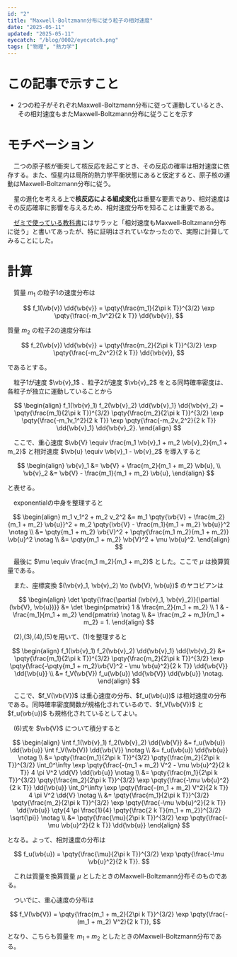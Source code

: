 ```yaml
---
id: "2"
title: "Maxwell-Boltzmann分布に従う粒子の相対速度"
date: "2025-05-11"
updated: "2025-05-11"
eyecatch: "/blog/0002/eyecatch.png"
tags: ["物理", "熱力学"]
---
```


# この記事で示すこと

- 2つの粒子がそれぞれMaxwell-Boltzmann分布に従って運動しているとき、その相対速度もまたMaxwell-Boltzmann分布に従うことを示す

# モチベーション

　二つの原子核が衝突して核反応を起こすとき、その反応の確率は相対速度に依存する。また、恒星内は局所的熱力学平衡状態にあると仮定すると、原子核の運動はMaxwell-Boltzmann分布に従う。

　星の進化を考える上で**核反応による組成変化**は重要な要素であり、相対速度はその反応確率に影響を与えるため、相対速度分布を知ることは重要である。

　[ゼミで使っている教科書](https://www.amazon.co.jp/Introduction-Theory-Stellar-Structure-Evolution/dp/0521866049)にはサラッと「相対速度もMaxwell-Boltzmann分布に従う」と書いてあったが、特に証明はされていなかったので、実際に計算してみることにした。

# 計算

　質量 $m_1$ の粒子1の速度分布は

$$
f_1(\vb{v}) \dd{\vb{v}} = \pqty{\frac{m_1}{2\pi k T}}^{3/2} \exp \pqty{\frac{-m_1v^2}{2 k T}} \dd{\vb{v}},
$$

質量 $m_2$ の粒子2の速度分布は

$$
f_2(\vb{v}) \dd{\vb{v}} = \pqty{\frac{m_2}{2\pi k T}}^{3/2} \exp \pqty{\frac{-m_2v^2}{2 k T}} \dd{\vb{v}},
$$

であるとする。

　粒子1が速度 $\vb{v}_1$ 、粒子2が速度 $\vb{v}_2$ をとる同時確率密度は、各粒子が独立に運動していることから

$$
\begin{align}
f_1(\vb{v}_1) f_2(\vb{v}_2) \dd{\vb{v}_1} \dd{\vb{v}_2} = \pqty{\frac{m_1}{2\pi k T}}^{3/2} \pqty{\frac{m_2}{2\pi k T}}^{3/2} \exp \pqty{\frac{-m_1v_1^2}{2 k T}} \exp \pqty{\frac{-m_2v_2^2}{2 k T}} \dd{\vb{v}_1} \dd{\vb{v}_2}.
\end{align}
$$

　ここで、重心速度 $\vb{V} \equiv \frac{m_1 \vb{v}_1 + m_2 \vb{v}_2}{m_1 + m_2}$ と相対速度 $\vb{u} \equiv \vb{v}_1 - \vb{v}_2$ を導入すると

$$
\begin{align}
\vb{v}_1 &= \vb{V} + \frac{m_2}{m_1 + m_2} \vb{u}, \\
\vb{v}_2 &= \vb{V} - \frac{m_1}{m_1 + m_2} \vb{u},
\end{align}
$$

と表せる。

　exponentialの中身を整理すると

$$
\begin{align}
m_1 v_1^2 + m_2 v_2^2 &= m_1 \pqty{\vb{V} + \frac{m_2}{m_1 + m_2} \vb{u}}^2 + m_2 \pqty{\vb{V} - \frac{m_1}{m_1 + m_2} \vb{u}}^2 \notag \\ 
&= \pqty{m_1 + m_2} \vb{V}^2 + \pqty{\frac{m_1 m_2}{m_1 + m_2}} \vb{u}^2 \notag \\
&= \pqty{m_1 + m_2} \vb{V}^2 + \mu \vb{u}^2.
\end{align}
$$

　最後に $\mu \equiv \frac{m_1 m_2}{m_1 + m_2}$ とした。ここで $\mu$ は換算質量である。

　また、座標変換 $(\vb{v}_1, \vb{v}_2) \to (\vb{V}, \vb{u})$ のヤコビアンは

$$
\begin{align}
\det \pqty{\frac{\partial (\vb{v}_1, \vb{v}_2)}{\partial (\vb{V}, \vb{u})}} &= \det \begin{pmatrix}
1 & \frac{m_2}{m_1 + m_2} \\
1 & -\frac{m_1}{m_1 + m_2}
\end{pmatrix}  \notag \\
&= \frac{m_2 + m_1}{m_1 + m_2} = 1.
\end{align}
$$

　(2),(3),(4),(5)を用いて、(1)を整理すると

$$
\begin{align}
f_1(\vb{v}_1) f_2(\vb{v}_2) \dd{\vb{v}_1} \dd{\vb{v}_2} &= \pqty{\frac{m_1}{2\pi k T}}^{3/2} \pqty{\frac{m_2}{2\pi k T}}^{3/2} \exp \pqty{\frac{-\pqty{m_1 + m_2}\vb{V}^2 - \mu \vb{u}^2}{2 k T}} \dd{\vb{V}} \dd{\vb{u}} \\ 
&= f_V(\vb{V}) f_u(\vb{u}) \dd{\vb{V}} \dd{\vb{u}} \notag.
\end{align}
$$

　ここで、$f_V(\vb{V})$ は重心速度の分布、$f_u(\vb{u})$ は相対速度の分布である。同時確率密度関数が規格化されているので、$f_V(\vb{V})$ と $f_u(\vb{u})$ も規格化されているとしてよい。

　(6)式を $\vb{V}$ について積分すると

$$
\begin{align}
\int f_1(\vb{v}_1) f_2(\vb{v}_2) \dd{\vb{V}} &= f_u(\vb{u}) \dd{\vb{u}} \int f_V(\vb{V}) \dd{\vb{V}} \notag \\
&= f_u(\vb{u}) \dd{\vb{u}} \notag \\
&= \pqty{\frac{m_1}{2\pi k T}}^{3/2} \pqty{\frac{m_2}{2\pi k T}}^{3/2} \int_0^\infty \exp \pqty{\frac{-(m_1 + m_2) V^2 - \mu \vb{u}^2}{2 k T}} 4 \pi V^2 \dd{V} \dd{\vb{u}} \notag \\
&= \pqty{\frac{m_1}{2\pi k T}}^{3/2} \pqty{\frac{m_2}{2\pi k T}}^{3/2} \exp \pqty{\frac{-\mu \vb{u}^2}{2 k T}}  \dd{\vb{u}} \int_0^\infty \exp \pqty{\frac{-(m_1 + m_2) V^2}{2 k T}} 4 \pi V^2 \dd{V} \notag \\
&= \pqty{\frac{m_1}{2\pi k T}}^{3/2} \pqty{\frac{m_2}{2\pi k T}}^{3/2} \exp \pqty{\frac{-\mu \vb{u}^2}{2 k T}}  \dd{\vb{u}} \qty{4 \pi \frac{1}{4} \pqty{\frac{2 k T}{m_1 + m_2}}^{3/2} \sqrt{\pi}} \notag \\
&= \pqty{\frac{\mu}{2\pi k T}}^{3/2} \exp \pqty{\frac{-\mu \vb{u}^2}{2 k T}}  \dd{\vb{u}} 
\end{align}
$$ 

となる。よって、相対速度の分布は

$$
f_u(\vb{u}) = \pqty{\frac{\mu}{2\pi k T}}^{3/2} \exp \pqty{\frac{-\mu \vb{u}^2}{2 k T}}.
$$

　これは質量を換算質量 $\mu$ としたときのMaxwell-Boltzmann分布そのものである。

　ついでに、重心速度の分布は

$$
f_V(\vb{V}) = \pqty{\frac{m_1 + m_2}{2\pi k T}}^{3/2} \exp \pqty{\frac{-(m_1 + m_2) V^2}{2 k T}},
$$

となり、こちらも質量を $m_1 + m_2$ としたときのMaxwell-Boltzmann分布である。